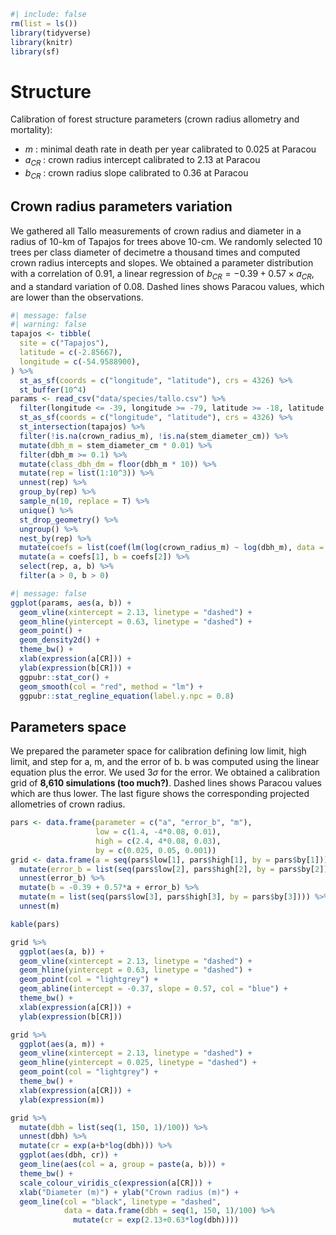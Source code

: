 ```r
#| include: false 
rm(list = ls())
library(tidyverse) 
library(knitr)
library(sf)
```

# Structure

Calibration of forest structure parameters (crown radius allometry and mortality):

-   $m$ : minimal death rate in death per year calibrated to 0.025 at Paracou
-   $a_{CR}$ : crown radius intercept calibrated to 2.13 at Paracou
-   $b_{CR}$ : crown radius slope calibrated to 0.36 at Paracou

## Crown radius parameters variation

We gathered all Tallo measurements of crown radius and diameter in a radius of 10-km of Tapajos for trees above 10-cm. We randomly selected 10 trees per class diameter of decimetre a thousand times and computed crown radius intercepts and slopes. We obtained a parameter distribution with a correlation of 0.91, a linear regression of $b_{CR} = -0.39+0.57 \times a_{CR}$, and a standard variation of 0.08. Dashed lines shows Paracou values, which are lower than the observations.

```r
#| message: false
#| warning: false
tapajos <- tibble(
  site = c("Tapajos"),
  latitude = c(-2.85667),
  longitude = c(-54.9588900),
) %>% 
  st_as_sf(coords = c("longitude", "latitude"), crs = 4326) %>% 
  st_buffer(10^4)
params <- read_csv("data/species/tallo.csv") %>% 
  filter(longitude <= -39, longitude >= -79, latitude >= -18, latitude <= 10) %>% 
  st_as_sf(coords = c("longitude", "latitude"), crs = 4326) %>% 
  st_intersection(tapajos) %>% 
  filter(!is.na(crown_radius_m), !is.na(stem_diameter_cm)) %>% 
  mutate(dbh_m = stem_diameter_cm * 0.01) %>% 
  filter(dbh_m >= 0.1) %>% 
  mutate(class_dbh_dm = floor(dbh_m * 10)) %>% 
  mutate(rep = list(1:10^3)) %>% 
  unnest(rep) %>% 
  group_by(rep) %>% 
  sample_n(10, replace = T) %>% 
  unique() %>%
  st_drop_geometry() %>% 
  ungroup() %>% 
  nest_by(rep) %>% 
  mutate(coefs = list(coef(lm(log(crown_radius_m) ~ log(dbh_m), data = data)))) %>% 
  mutate(a = coefs[1], b = coefs[2]) %>% 
  select(rep, a, b) %>% 
  filter(a > 0, b > 0)
```

```r
#| message: false
ggplot(params, aes(a, b)) +
  geom_vline(xintercept = 2.13, linetype = "dashed") +
  geom_hline(yintercept = 0.63, linetype = "dashed") +
  geom_point() +
  geom_density2d() +
  theme_bw() +
  xlab(expression(a[CR])) +
  ylab(expression(b[CR])) +
  ggpubr::stat_cor() +
  geom_smooth(col = "red", method = "lm") +
  ggpubr::stat_regline_equation(label.y.npc = 0.8)
```

## Parameters space

We prepared the parameter space for calibration defining low limit, high limit, and step for a, m, and the error of b. b was computed using the linear equation plus the error. We used $3 \sigma$ for the error. We obtained a calibration grid of **8,610 simulations (too much?)**. Dashed lines shows Paracou values which are thus lower. The last figure shows the corresponding projected allometries of crown radius.

```r
pars <- data.frame(parameter = c("a", "error_b", "m"),
                   low = c(1.4, -4*0.08, 0.01),
                   high = c(2.4, 4*0.08, 0.03),
                   by = c(0.025, 0.05, 0.001))
grid <- data.frame(a = seq(pars$low[1], pars$high[1], by = pars$by[1])) %>% 
  mutate(error_b = list(seq(pars$low[2], pars$high[2], by = pars$by[2]))) %>% 
  unnest(error_b) %>% 
  mutate(b = -0.39 + 0.57*a + error_b) %>% 
  mutate(m = list(seq(pars$low[3], pars$high[3], by = pars$by[3]))) %>% 
  unnest(m)
```

```r
kable(pars)
```

```r
grid %>% 
  ggplot(aes(a, b)) +
  geom_vline(xintercept = 2.13, linetype = "dashed") +
  geom_hline(yintercept = 0.63, linetype = "dashed") +
  geom_point(col = "lightgrey") +
  geom_abline(intercept = -0.37, slope = 0.57, col = "blue") +
  theme_bw() +
  xlab(expression(a[CR])) +
  ylab(expression(b[CR]))
```

```r
grid %>% 
  ggplot(aes(a, m)) +
  geom_vline(xintercept = 2.13, linetype = "dashed") +
  geom_hline(yintercept = 0.025, linetype = "dashed") +
  geom_point(col = "lightgrey") +
  theme_bw() +
  xlab(expression(a[CR])) +
  ylab(expression(m))
```

```r
grid %>% 
  mutate(dbh = list(seq(1, 150, 1)/100)) %>% 
  unnest(dbh) %>% 
  mutate(cr = exp(a+b*log(dbh))) %>% 
  ggplot(aes(dbh, cr)) +
  geom_line(aes(col = a, group = paste(a, b))) +
  theme_bw() +
  scale_colour_viridis_c(expression(a[CR])) +
  xlab("Diameter (m)") + ylab("Crown radius (m)") +
  geom_line(col = "black", linetype = "dashed",
            data = data.frame(dbh = seq(1, 150, 1)/100) %>% 
              mutate(cr = exp(2.13+0.63*log(dbh))))
```
